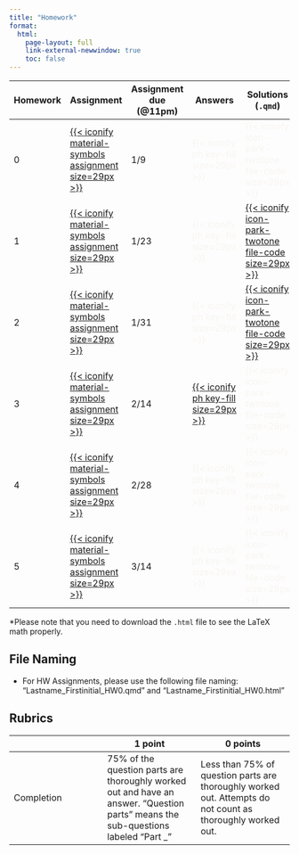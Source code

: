 ```yaml
---
title: "Homework"
format: 
  html:
    page-layout: full
    link-external-newwindow: true
    toc: false
---
```


| Homework | Assignment | Assignment due (\@11pm) | Answers | Solutions (`.qmd`) | Solutions (`.html`)\* |
|------------|------------|------------|------------|------------|------------|
| 0 | [[{{< iconify material-symbols assignment size=29px >}}](/homework/HW_00.qmd)]{style="color:#f8f5f0;"} | 1/9 | [{{< iconify ph key-fill size=29px >}}]{style="color:#f8f5f0;"} | [{{< iconify icon-park-twotone file-code size=29px >}}]{style="color:#f8f5f0;"} | [{{< iconify mingcute web-fill size=29px >}}]{style="color:#f8f5f0;"} |
| 1 | [[{{< iconify material-symbols assignment size=29px >}}](/homework/HW_01.qmd)]{style="color:#f8f5f0;"} | 1/23 | [{{< iconify ph key-fill size=29px >}}]{style="color:#f8f5f0;"} | [[{{< iconify icon-park-twotone file-code size=29px >}}](https://ohsuitg-my.sharepoint.com/:u:/r/personal/wakim_ohsu_edu/Documents/Teaching/Classes/W25_BSTA_512_612/Student_files/HW_solns/HW1/HW1_solns_512_W2024.qmd?csf=1&web=1&e=5ukX9W)]{style="color:#f8f5f0;"} | [[{{< iconify mingcute web-fill size=29px >}}](https://ohsuitg-my.sharepoint.com/:u:/r/personal/wakim_ohsu_edu/Documents/Teaching/Classes/W25_BSTA_512_612/Student_files/HW_solns/HW1/HW1_solns_512_W2024.html?csf=1&web=1&e=eLM3wY)]{style="color:#f8f5f0;"} |
| 2 | [[{{< iconify material-symbols assignment size=29px >}}](/homework/HW_02.qmd)]{style="color:#f8f5f0;"} | 1/31 | [{{< iconify ph key-fill size=29px >}}]{style="color:#f8f5f0;"} | [[{{< iconify icon-park-twotone file-code size=29px >}}](https://ohsuitg-my.sharepoint.com/:u:/r/personal/wakim_ohsu_edu/Documents/Teaching/Classes/W25_BSTA_512_612/Student_files/HW_solns/HW2/HW2_solns_512_W2024.qmd?csf=1&web=1&e=5FniUh)]{style="color:#f8f5f0;"} | [[{{< iconify mingcute web-fill size=29px >}}](https://ohsuitg-my.sharepoint.com/:u:/r/personal/wakim_ohsu_edu/Documents/Teaching/Classes/W25_BSTA_512_612/Student_files/HW_solns/HW2/HW2_solns_512_W2024.html?csf=1&web=1&e=Ib0HJa)]{style="color:#f8f5f0;"} |
| 3 | [[{{< iconify material-symbols assignment size=29px >}}](/homework/HW_03.qmd)]{style="color:#f8f5f0;"} | 2/14 | [[{{< iconify ph key-fill size=29px >}}](/hw_answers/HW_03_ans.qmd)]{style="color:#f8f5f0;"} | [{{< iconify icon-park-twotone file-code size=29px >}}]{style="color:#f8f5f0;"} | [{{< iconify mingcute web-fill size=29px >}}]{style="color:#f8f5f0;"} |
| 4 | [[{{< iconify material-symbols assignment size=29px >}}](/homework/HW_04.qmd)]{style="color:#f8f5f0;"} | 2/28 | [{{< iconify ph key-fill size=29px >}}]{style="color:#f8f5f0;"} | [{{< iconify icon-park-twotone file-code size=29px >}}]{style="color:#f8f5f0;"} | [{{< iconify mingcute web-fill size=29px >}}]{style="color:#f8f5f0;"} |
| 5 | [[{{< iconify material-symbols assignment size=29px >}}](/homework/HW_05.qmd)]{style="color:#f8f5f0;"} | 3/14 | [{{< iconify ph key-fill size=29px >}}]{style="color:#f8f5f0;"} | [{{< iconify icon-park-twotone file-code size=29px >}}]{style="color:#f8f5f0;"} | [{{< iconify mingcute web-fill size=29px >}}]{style="color:#f8f5f0;"} |

\*Please note that you need to download the `.html` file to see the LaTeX math properly.

## File Naming

-   For HW Assignments, please use the following file naming: "Lastname_Firstinitial_HW0.qmd" and "Lastname_Firstinitial_HW0.html"

## Rubrics

|   | 1 point | 0 points |
|------------------------|------------------------|------------------------|
| Completion | 75% of the question parts are thoroughly worked out and have an answer. "Question parts" means the sub-questions labeled "Part \_" | Less than 75% of question parts are thoroughly worked out. Attempts do not count as thoroughly worked out. |
